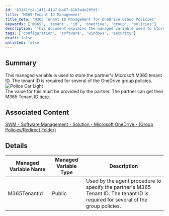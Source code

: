 ```yaml
---
id: 'b3141fc4-14f1-41a7-ba67-61b3a4e29fd5'
title: 'M365 Tenant ID Management'
title_meta: 'M365 Tenant ID Management for OneDrive Group Policies'
keywords: ['m365', 'tenant', 'id', 'onedrive', 'group', 'policies']
description: 'This document explains the managed variable used to store the partner Microsoft M365 tenant ID, which is essential for configuring various OneDrive group policies. It provides guidance on how partners can obtain their tenant ID and outlines the associated managed variable details.'
tags: ['configuration', 'software', 'windows', 'security']
draft: false
unlisted: false
---
```

## Summary

This managed variable is used to store the partner's Microsoft M365 tenant ID. The tenant ID is required for several of the OneDrive group policies.  
![Police Car Light](https://c.tenor.com/8vSJsVW-1pQAAAAj/police-car-light-joypixels.gif)  
The value for this must be provided by the partner. The partner can get their M365 Tenant ID [here](https://learn.microsoft.com/en-us/sharepoint/find-your-office-365-tenant-id).

## Associated Content

[SWM - Software Management - Solution - Microsoft OneDrive - (Group Policies/Redirect Folder)](https://proval.itglue.com/DOC-5078775-16749809)

## Details

| Managed Variable Name | Managed Variable Type | Description |
|-----------------------|-----------------------|-------------|
| M365TenantId          | Public                | Used by the agent procedure to specify the partner's M365 Tenant ID. The tenant ID is required for several of the group policies. |











